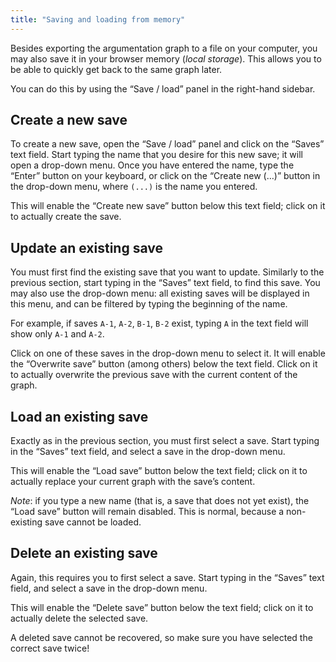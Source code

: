 ```yaml
---
title: "Saving and loading from memory"
---
```


Besides exporting the argumentation graph to a file on your computer, you may
also save it in your browser memory (*local storage*). This allows you to be
able to quickly get back to the same graph later.

You can do this by using the "Save / load" panel in the right-hand sidebar.

## Create a new save

To create a new save, open the "Save / load" panel and click on the "Saves"
text field. Start typing the name that you desire for this new save; it
will open a drop-down menu. Once you have entered the name, type the "Enter"
button on your keyboard, or click on the "Create new (...)" button in the
drop-down menu, where `(...)` is the name you entered.

This will enable the "Create new save" button below this text field; click
on it to actually create the save.

## Update an existing save

You must first find the existing save that you want to update. Similarly to
the previous section, start typing in the "Saves" text field, to find this save.
You may also use the drop-down menu: all existing saves will be displayed in
this menu, and can be filtered by typing the beginning of the name.

For example, if saves `A-1`, `A-2`, `B-1`, `B-2` exist, typing `A` in the text
field will show only `A-1` and `A-2`.

Click on one of these saves in the drop-down menu to select it. It will enable
the "Overwrite save" button (among others) below the text field. Click on it
to actually overwrite the previous save with the current content of the graph.

## Load an existing save

Exactly as in the previous section, you must first select a save. Start typing
in the "Saves" text field, and select a save in the drop-down menu.

This will enable the "Load save" button below the text field; click on it
to actually replace your current graph with the save's content.

*Note*: if you type a new name (that is, a save that does not yet exist), the
"Load save" button will remain disabled. This is normal, because a non-existing
save cannot be loaded.

## Delete an existing save

Again, this requires you to first select a save. Start typing in the "Saves"
text field, and select a save in the drop-down menu.

This will enable the "Delete save" button below the text field; click on it
to actually delete the selected save.

A deleted save cannot be recovered, so make sure you have selected the correct
save twice!

